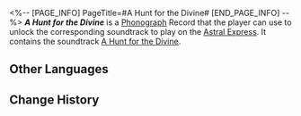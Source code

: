 <%-- [PAGE_INFO]
PageTitle=#A Hunt for the Divine#
[END_PAGE_INFO] --%>
{{Item Infobox
|title       = ''A Hunt for the Divine''
|id          = 210392
|image       = Item A Hunt for the Divine.png{{subst:void|<!--$UPLOAD:<<SpriteOutput/ItemFigures/210001.png>-<Item A Hunt for the Divine.png>-<Item Icons>>-->}}
|type        = Disk
|invCategory = Valuables
|rarity      = 3
|effect      = 
|description = A record that can be played on the Express' phonograph. It might be a chance acquisition or a gift from someone else. All sorts of memories surge up when the music plays &mdash; the smiles, encounters, touches, and the excitement of battle. Maybe that is why people still collect records even as society rapidly advances.<br />The current record contains the track "A Hunt for the Divine."
}}
{{Description|''The glorious golden age will inevitably decline, and the gods wielding great powers are not eternal. Even the longest eras must come to an end.''}}
'''''A Hunt for the Divine''''' is a [[Phonograph]] Record that the player can use to unlock the corresponding soundtrack to play on the [[Astral Express]]. It contains the soundtrack [[A Hunt for the Divine]].

==Other Languages==
{{Other Languages
|en   = ''A Hunt for the Divine''
|zhs  = 《狩猎神明》
|zht  = 《狩獵神明》
|ja   = 『神狩り』
|ko   = ≪신 사냥≫
|es   = Caza de los dioses
|fr   = ''A Hunt for the Divine''
|ru   = A Hunt for the Divine
|th   = "A Hunt for the Divine"
|vi   = "Săn Thần"
|de   = „Die Jagd nach dem Göttlichen“
|id   = "A Hunt for the Divine"
|pt   = "A Hunt for the Divine"
}}

==Change History==
{{Change History|3.1}}